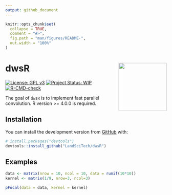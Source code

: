 ```yaml
---
output: github_document
---
```


<!-- README.md is generated from README.Rmd. Please edit that file -->

```r
knitr::opts_chunk$set(
  collapse = TRUE,
  comment = "#>",
  fig.path = "man/figures/README-",
  out.width = "100%"
)
```

# dwsR <img src='man/figures/logo.png' align="right" height="150" />

<!-- badges: start -->
[![License: GPL v3](https://img.shields.io/badge/License-GPL%20v3-blue.svg)](http://www.gnu.org/licenses/gpl-3.0)
[![Project Status: WIP](https://www.repostatus.org/badges/latest/wip.svg)](https://www.repostatus.org/#wip)
[![R-CMD-check](https://github.com/LandSciTech/dwsR/workflows/R-CMD-check/badge.svg)](https://github.com/LandSciTech/dwsR/actions)
<!-- badges: end -->

The goal of `dwsR` is to implement fast parallel convolution. R version >= 4.0.0 is required.

## Installation

You can install the development version from [GitHub](https://github.com/) with:

``` r
# install.packages("devtools")
devtools::install_github("LandSciTech/dwsR")
```

## Examples

``` r
data <- matrix(nrow = 10, ncol = 10, data = runif(10*10))
kernel <- matrix(1/9, nrow=3, ncol=3)

pFocal(data = data, kernel = kernel)
```
